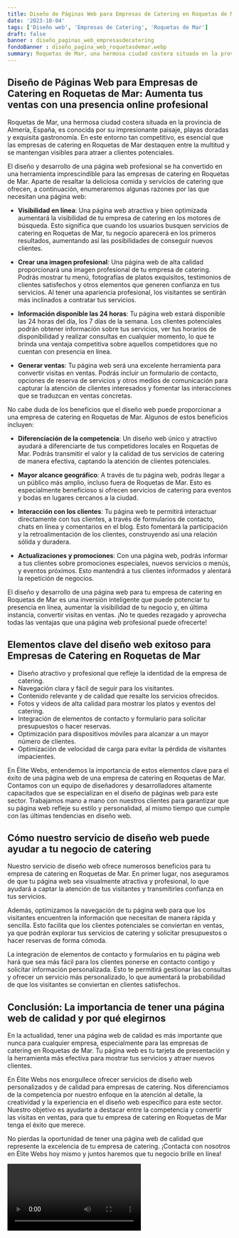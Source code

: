 ```yaml
---
title: Diseño de Páginas Web para Empresas de Catering en Roquetas de Mar
date: '2023-10-04'
tags: ['Diseño web', 'Empresas de Catering', 'Roquetas de Mar']
draft: false
banner : diseño_paginas_web_empresasdecatering
fondoBanner : diseño_pagina_web_roquetasdemar.webp
summary: Roquetas de Mar, una hermosa ciudad costera situada en la provincia de Almería, España, es conocida por su impresionante paisaje, playas doradas y exquisita gastronomía. En este entorno tan competitivo, es esencial que las empresas de catering en Roquetas de Mar destaquen entre la multitud y se mantengan visibles para atraer a clientes potenciales.
---
```


## Diseño de Páginas Web para Empresas de Catering en Roquetas de Mar: Aumenta tus ventas con una presencia online profesional

Roquetas de Mar, una hermosa ciudad costera situada en la provincia de Almería, España, es conocida por su impresionante paisaje, playas doradas y exquisita gastronomía. En este entorno tan competitivo, es esencial que las empresas de catering en Roquetas de Mar destaquen entre la multitud y se mantengan visibles para atraer a clientes potenciales.

El diseño y desarrollo de una página web profesional se ha convertido en una herramienta imprescindible para las empresas de catering en Roquetas de Mar. Aparte de resaltar la deliciosa comida y servicios de catering que ofrecen, a continuación, enumeraremos algunas razones por las que necesitan una página web:

- **Visibilidad en línea**: Una página web atractiva y bien optimizada aumentará la visibilidad de tu empresa de catering en los motores de búsqueda. Esto significa que cuando los usuarios busquen servicios de catering en Roquetas de Mar, tu negocio aparecerá en los primeros resultados, aumentando así las posibilidades de conseguir nuevos clientes.

- **Crear una imagen profesional**: Una página web de alta calidad proporcionará una imagen profesional de tu empresa de catering. Podrás mostrar tu menú, fotografías de platos exquisitos, testimonios de clientes satisfechos y otros elementos que generen confianza en tus servicios. Al tener una apariencia profesional, los visitantes se sentirán más inclinados a contratar tus servicios.

- **Información disponible las 24 horas**: Tu página web estará disponible las 24 horas del día, los 7 días de la semana. Los clientes potenciales podrán obtener información sobre tus servicios, ver tus horarios de disponibilidad y realizar consultas en cualquier momento, lo que te brinda una ventaja competitiva sobre aquellos competidores que no cuentan con presencia en línea.

- **Generar ventas**: Tu página web será una excelente herramienta para convertir visitas en ventas. Podrás incluir un formulario de contacto, opciones de reserva de servicios y otros medios de comunicación para capturar la atención de clientes interesados y fomentar las interacciones que se traduzcan en ventas concretas.

No cabe duda de los beneficios que el diseño web puede proporcionar a una empresa de catering en Roquetas de Mar. Algunos de estos beneficios incluyen:

- **Diferenciación de la competencia**: Un diseño web único y atractivo ayudará a diferenciarte de tus competidores locales en Roquetas de Mar. Podrás transmitir el valor y la calidad de tus servicios de catering de manera efectiva, captando la atención de clientes potenciales.

- **Mayor alcance geográfico**: A través de tu página web, podrás llegar a un público más amplio, incluso fuera de Roquetas de Mar. Esto es especialmente beneficioso si ofrecen servicios de catering para eventos y bodas en lugares cercanos a la ciudad.

- **Interacción con los clientes**: Tu página web te permitirá interactuar directamente con tus clientes, a través de formularios de contacto, chats en línea y comentarios en el blog. Esto fomentará la participación y la retroalimentación de los clientes, construyendo así una relación sólida y duradera.

- **Actualizaciones y promociones**: Con una página web, podrás informar a tus clientes sobre promociones especiales, nuevos servicios o menús, y eventos próximos. Esto mantendrá a tus clientes informados y alentará la repetición de negocios.

El diseño y desarrollo de una página web para tu empresa de catering en Roquetas de Mar es una inversión inteligente que puede potenciar tu presencia en línea, aumentar la visibilidad de tu negocio y, en última instancia, convertir visitas en ventas. ¡No te quedes rezagado y aprovecha todas las ventajas que una página web profesional puede ofrecerte!

<GifSeo />

<Cta />

## Elementos clave del diseño web exitoso para Empresas de Catering en Roquetas de Mar
- Diseño atractivo y profesional que refleje la identidad de la empresa de catering.
- Navegación clara y fácil de seguir para los visitantes.
- Contenido relevante y de calidad que resalte los servicios ofrecidos.
- Fotos y videos de alta calidad para mostrar los platos y eventos del catering.
- Integración de elementos de contacto y formulario para solicitar presupuestos o hacer reservas.
- Optimización para dispositivos móviles para alcanzar a un mayor número de clientes.
- Optimización de velocidad de carga para evitar la pérdida de visitantes impacientes.

En Élite Webs, entendemos la importancia de estos elementos clave para el éxito de una página web de una empresa de catering en Roquetas de Mar. Contamos con un equipo de diseñadores y desarrolladores altamente capacitados que se especializan en el diseño de páginas web para este sector. Trabajamos mano a mano con nuestros clientes para garantizar que su página web refleje su estilo y personalidad, al mismo tiempo que cumple con las últimas tendencias en diseño web.

## Cómo nuestro servicio de diseño web puede ayudar a tu negocio de catering
Nuestro servicio de diseño web ofrece numerosos beneficios para tu empresa de catering en Roquetas de Mar. En primer lugar, nos aseguramos de que tu página web sea visualmente atractiva y profesional, lo que ayudará a captar la atención de tus visitantes y transmitirles confianza en tus servicios.

Además, optimizamos la navegación de tu página web para que los visitantes encuentren la información que necesitan de manera rápida y sencilla. Esto facilita que los clientes potenciales se conviertan en ventas, ya que podrán explorar tus servicios de catering y solicitar presupuestos o hacer reservas de forma cómoda.

La integración de elementos de contacto y formularios en tu página web hará que sea más fácil para los clientes ponerse en contacto contigo y solicitar información personalizada. Esto te permitirá gestionar las consultas y ofrecer un servicio más personalizado, lo que aumentará la probabilidad de que los visitantes se conviertan en clientes satisfechos.

## Conclusión: La importancia de tener una página web de calidad y por qué elegirnos
En la actualidad, tener una página web de calidad es más importante que nunca para cualquier empresa, especialmente para las empresas de catering en Roquetas de Mar. Tu página web es tu tarjeta de presentación y la herramienta más efectiva para mostrar tus servicios y atraer nuevos clientes.

En Élite Webs nos enorgullece ofrecer servicios de diseño web personalizados y de calidad para empresas de catering. Nos diferenciamos de la competencia por nuestro enfoque en la atención al detalle, la creatividad y la experiencia en el diseño web específico para este sector. Nuestro objetivo es ayudarte a destacar entre la competencia y convertir las visitas en ventas, para que tu empresa de catering en Roquetas de Mar tenga el éxito que merece.

No pierdas la oportunidad de tener una página web de calidad que represente la excelencia de tu empresa de catering. ¡Contacta con nosotros en Élite Webs hoy mismo y juntos haremos que tu negocio brille en línea!

<Video />

<CtaBot job='Empresas de Catering' city='Roquetas de Mar'/>

<Gmaps query='Roquetas de Mar+españa+maps' />